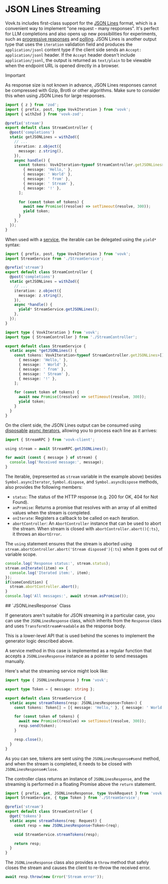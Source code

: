 
# JSON Lines Streaming

<div className="example">
  <JSONLinesExample />
</div>

Vovk.ts includes first-class support for the [JSON Lines](https://jsonlines.org/) format, which is a convenient way to implement "one request - many responses". It's perfect for LLM completions and also opens up new possibilities for experiments, such as [progressive responses](/controller/progressive) and [polling](/polling). JSON Lines is another output type that uses the `iteration` validation field and produces the `application/jsonl` content type if the client side sends an `Accept: application/jsonl` header. If the `Accept` header doesn't include `application/jsonl`, the output is returned as `text/plain` to be viewable when the endpoint URL is opened directly in a browser.

> [!IMPORTANT]
>
> As response size is not known in advance, JSON Lines responses cannot be compressed with Gzip, Brotli or other algorithms. Make sure to consider this when using JSON Lines for large responses.

```ts
import { z } from 'zod';
import { prefix, post, type VovkIteration } from 'vovk';
import { withZod } from 'vovk-zod';

@prefix('stream')
export default class StreamController {
  @post('completions')
  static getJSONLines = withZod({
    // ...
    iteration: z.object({
      message: z.string(),
    }),
    async handle() {
      const tokens: VovkIteration<typeof StreamController.getJSONLines>[] = [
        { message: 'Hello,' },
        { message: ' World' },
        { message: ' from' },
        { message: ' Stream' },
        { message: '!' },
      ];

      for (const token of tokens) {
        await new Promise((resolve) => setTimeout(resolve, 300));
        yield token;
      }
    },
  });
}
```

When used with a [service](./service), the iterable can be delegated using the `yield*` syntax:

```ts filename="src/modules/stream/StreamController.ts"
import { prefix, post, type VovkIteration } from 'vovk';
import StreamService from './StreamService';

@prefix('stream')
export default class StreamController {
  @post('completions')
  static getJSONLines = withZod({
    // ...
    iteration: z.object({
      message: z.string(),
    }),
    async *handle() {
      yield* StreamService.getJSONLines();
    },
  });
}
```

```ts filename="src/modules/stream/StreamService.ts"
import type { VovkIteration } from 'vovk';
import type { StreamController } from './StreamController';

export default class StreamService {
  static async *getJSONLines() {
    const tokens: VovkIteration<typeof StreamController.getJSONLines>[] = [
      { message: 'Hello,' },
      { message: ' World' },
      { message: ' from' },
      { message: ' Stream' },
      { message: '!' },
    ];

    for (const token of tokens) {
      await new Promise((resolve) => setTimeout(resolve, 300));
      yield token;
    }
  }
}
```

On the client side, the JSON Lines output can be consumed using [disposable](https://github.com/tc39/proposal-explicit-resource-management) [async iterators](https://developer.mozilla.org/en-US/docs/Web/JavaScript/Reference/Global_Objects/AsyncIterator), allowing you to process each line as it arrives:

```ts
import { StreamRPC } from 'vovk-client';

using stream = await StreamRPC.getJSONLines();

for await (const { message } of stream) {
  console.log('Received message:', message);
}
```

The iterable, (represented as `stream` variable in the example above) besides `Symbol.asyncIterator`, `Symbol.dispose`, and `Symbol.asyncDispose` methods, also provides the following members:

- `status`: The status of the HTTP response (e.g. 200 for OK, 404 for Not Found).
- `asPromise`: Returns a promise that resolves with an array of all emitted values when the stream is completed.
- `onIterate`: Registers a callback to be called on each iteration.
- `abortController`: An `AbortController` instance that can be used to abort the stream. When stream is closed with `abortController.abort(){:ts}`, it throws an `AbortError`.

The `using` statement ensures that the stream is aborted using `stream.abortController.abort('Stream disposed'){:ts}` when it goes out of variable scope.

```ts
console.log('Response status:', stream.status);
stream.onIterate((item) => {
  console.log('Iterated item:', item);
});
if(someCondition) {
  stream.abortController.abort();
}
console.log('All messages:', await stream.asPromise());
```

<a name="jsonlinesresponse" />
## `JSONLinesResponse` Class

If generators aren't suitable for JSON streaming in a particular case, you can use the `JSONLinesResponse` class, which inherits from the `Response` class and uses `TransformStream#readable` as the response body.

This is a lower-level API that is used behind the scenes to implement the generator logic described above.

A service method in this case is implemented as a regular function that accepts a `JSONLinesResponse` instance as a pointer to send messages manually.

Here's what the streaming service might look like:

```ts filename="src/modules/stream/StreamService.ts"
import type { JSONLinesResponse } from 'vovk';

export type Token = { message: string };

export default class StreamService {
  static async streamTokens(resp: JSONLinesResponse<Token>) {
    const tokens: Token[] = [{ message: 'Hello,' }, { message: ' World' }, { message: '!' }];

    for (const token of tokens) {
      await new Promise((resolve) => setTimeout(resolve, 300));
      resp.send(token);
    }

    resp.close();
  }
}
```

As you can see, tokens are sent using the `JSONLinesResponse#send` method, and when the stream is completed, it needs to be closed with `JSONLinesResponse#close`.

The controller class returns an instance of `JSONLinesResponse`, and the streaming is performed in a floating Promise above the `return` statement.

```ts
import { prefix, get, JSONLinesResponse, type VovkRequest } from 'vovk';
import StreamService, { type Token } from './StreamService';

@prefix('stream')
export default class StreamController {
  @get('tokens')
  static async streamTokens(req: Request) {
    const resp = new JSONLinesResponse<Token>(req);

    void StreamService.streamTokens(resp);

    return resp;
  }
}
```

The `JSONLinesResponse` class also provides a `throw` method that safely closes the stream and causes the client to re-throw the received error.

```ts
await resp.throw(new Error('Stream error'));
```